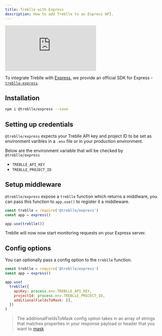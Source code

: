 ```yaml
---
title: Treblle with Express
description: How to add Treblle to an Express API.
---
```


<iframe
  class="w-full aspect-[16/9]"
  src="https://www.youtube.com/embed/5Y5uN8h0RsM"
  aria-label="YouTube video player"
  frameborder="0"
  allow="accelerometer; autoplay; clipboard-write; encrypted-media; gyroscope; picture-in-picture; web-share"
  allowfullscreen
></iframe>

To integrate Treblle with [Express](https://expressjs.com), we provide an official SDK for Express - [`treblle-express`](https://github.com/Treblle/treblle-express).

## Installation

```sh
npm i @treblle/express --save
```

## Setting up credentials

`@treblle/express` expects your Treblle API key and project ID to be set as environment varibles in a `.env` file or in your production environment.

Below are the environment variable that will be checked by `@treblle/express`

- `TREBLLE_API_KEY`
- `TREBLLE_PROJECT_ID`

## Setup middleware

`@treblle/express` expose a `treblle` function which returns a middlware, you can pass this function to `app.use()` to register it a middleware.

```js
const treblle = require('@treblle/express')
const app = express()

app.use(treblle())
```

Treblle will now now start monitoring requests on your Express server.

## Config options

You can optionally pass a config option to the `treblle` function.

```js
const treblle = require('@treblle/express')
const app = express()

app.use(
  treblle({
    apiKey: process.env.TREBLLE_API_KEY,
    projectId: process.env.TREBLLE_PROJECT_ID,
    additionalFieldsToMask: [],
  })
)
```

> The additionalFieldsToMask config option takes in an array of strings that matches properties in your response payload or header that you want to [mask](/security/masking)